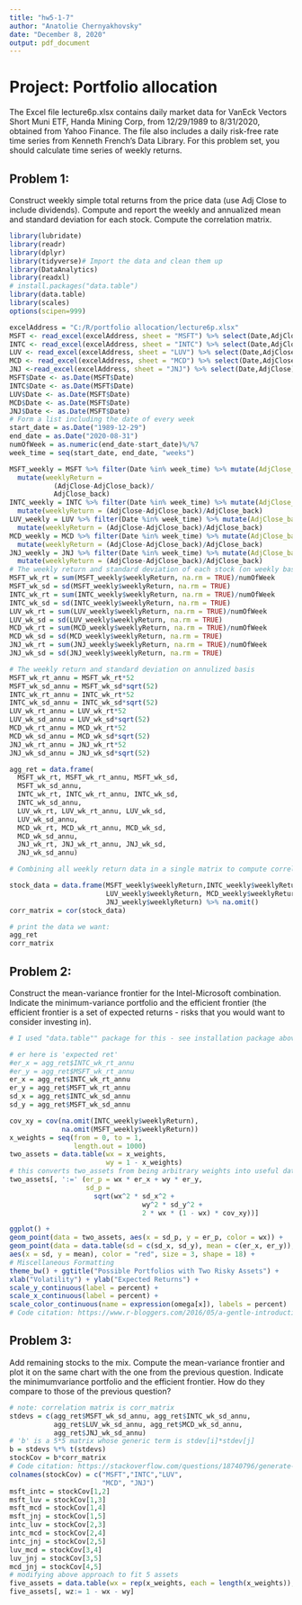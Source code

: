 ```yaml
---
title: "hw5-1-7"
author: "Anatolie Chernyakhovsky"
date: "December 8, 2020"
output: pdf_document
---
```


# Project: Portfolio allocation  
The Excel file lecture6p.xlsx contains daily market data for VanEck Vectors Short Muni ETF, Handa Mining Corp,  from 12/29/1989 to 8/31/2020, obtained from Yahoo Finance. The file also includes a daily risk-free rate time series from Kenneth French’s
Data Library. For this problem set, you should calculate time series of weekly returns.  

## Problem 1:
Construct weekly simple total returns from the price data (use Adj Close to include dividends). Compute and report the weekly and annualized mean and standard deviation for each stock. Compute the correlation matrix.  
```r
library(lubridate)
library(readr)
library(dplyr)
library(tidyverse)# Import the data and clean them up 
library(DataAnalytics)
library(readxl)
# install.packages("data.table")
library(data.table)
library(scales)
options(scipen=999)
```

```r
excelAddress = "C:/R/portfolio allocation/lecture6p.xlsx"
MSFT <- read_excel(excelAddress, sheet = "MSFT") %>% select(Date,AdjClose)
INTC <- read_excel(excelAddress, sheet = "INTC") %>% select(Date,AdjClose)
LUV <- read_excel(excelAddress, sheet = "LUV") %>% select(Date,AdjClose)
MCD <- read_excel(excelAddress, sheet = "MCD") %>% select(Date,AdjClose)
JNJ <-read_excel(excelAddress, sheet = "JNJ") %>% select(Date,AdjClose)
MSFT$Date <- as.Date(MSFT$Date)
INTC$Date <- as.Date(MSFT$Date)
LUV$Date <- as.Date(MSFT$Date)
MCD$Date <- as.Date(MSFT$Date)
JNJ$Date <- as.Date(MSFT$Date)
# Form a list including the date of every week
start_date = as.Date("1989-12-29")
end_date = as.Date("2020-08-31")
numOfWeek = as.numeric(end_date-start_date)%/%7
week_time = seq(start_date, end_date, "weeks")

MSFT_weekly = MSFT %>% filter(Date %in% week_time) %>% mutate(AdjClose_back = back(AdjClose)) %>% 
  mutate(weeklyReturn = 
           (AdjClose-AdjClose_back)/ 
           AdjClose_back)
INTC_weekly = INTC %>% filter(Date %in% week_time) %>% mutate(AdjClose_back = back(AdjClose)) %>% 
  mutate(weeklyReturn = (AdjClose-AdjClose_back)/AdjClose_back)
LUV_weekly = LUV %>% filter(Date %in% week_time) %>% mutate(AdjClose_back = back(AdjClose)) %>% 
  mutate(weeklyReturn = (AdjClose-AdjClose_back)/AdjClose_back)
MCD_weekly = MCD %>% filter(Date %in% week_time) %>% mutate(AdjClose_back = back(AdjClose)) %>% 
  mutate(weeklyReturn = (AdjClose-AdjClose_back)/AdjClose_back)
JNJ_weekly = JNJ %>% filter(Date %in% week_time) %>% mutate(AdjClose_back = back(AdjClose)) %>% 
  mutate(weeklyReturn = (AdjClose-AdjClose_back)/AdjClose_back)
# The weekly return and standard deviation of each stock (on weekly basis)
MSFT_wk_rt = sum(MSFT_weekly$weeklyReturn, na.rm = TRUE)/numOfWeek
MSFT_wk_sd = sd(MSFT_weekly$weeklyReturn, na.rm = TRUE)
INTC_wk_rt = sum(INTC_weekly$weeklyReturn, na.rm = TRUE)/numOfWeek
INTC_wk_sd = sd(INTC_weekly$weeklyReturn, na.rm = TRUE)
LUV_wk_rt = sum(LUV_weekly$weeklyReturn, na.rm = TRUE)/numOfWeek
LUV_wk_sd = sd(LUV_weekly$weeklyReturn, na.rm = TRUE)
MCD_wk_rt = sum(MCD_weekly$weeklyReturn, na.rm = TRUE)/numOfWeek
MCD_wk_sd = sd(MCD_weekly$weeklyReturn, na.rm = TRUE)
JNJ_wk_rt = sum(JNJ_weekly$weeklyReturn, na.rm = TRUE)/numOfWeek
JNJ_wk_sd = sd(JNJ_weekly$weeklyReturn, na.rm = TRUE)

# The weekly return and standard deviation on annulized basis
MSFT_wk_rt_annu = MSFT_wk_rt*52
MSFT_wk_sd_annu = MSFT_wk_sd*sqrt(52)
INTC_wk_rt_annu = INTC_wk_rt*52
INTC_wk_sd_annu = INTC_wk_sd*sqrt(52)
LUV_wk_rt_annu = LUV_wk_rt*52
LUV_wk_sd_annu = LUV_wk_sd*sqrt(52)
MCD_wk_rt_annu = MCD_wk_rt*52
MCD_wk_sd_annu = MCD_wk_sd*sqrt(52)
JNJ_wk_rt_annu = JNJ_wk_rt*52
JNJ_wk_sd_annu = JNJ_wk_sd*sqrt(52)

agg_ret = data.frame( 
  MSFT_wk_rt, MSFT_wk_rt_annu, MSFT_wk_sd, 
  MSFT_wk_sd_annu, 
  INTC_wk_rt, INTC_wk_rt_annu, INTC_wk_sd, 
  INTC_wk_sd_annu, 
  LUV_wk_rt, LUV_wk_rt_annu, LUV_wk_sd, 
  LUV_wk_sd_annu, 
  MCD_wk_rt, MCD_wk_rt_annu, MCD_wk_sd, 
  MCD_wk_sd_annu, 
  JNJ_wk_rt, JNJ_wk_rt_annu, JNJ_wk_sd, 
  JNJ_wk_sd_annu)

# Combining all weekly return data in a single matrix to compute correlation

stock_data = data.frame(MSFT_weekly$weeklyReturn,INTC_weekly$weeklyReturn,
                        LUV_weekly$weeklyReturn, MCD_weekly$weeklyReturn,
                        JNJ_weekly$weeklyReturn) %>% na.omit()
corr_matrix = cor(stock_data)

# print the data we want:
agg_ret
corr_matrix
```

## Problem 2:
Construct the mean-variance frontier for the Intel-Microsoft combination. Indicate the
minimum-variance portfolio and the efficient frontier (the efficient frontier is a set of
expected returns - risks that you would want to consider investing in).
```r
# I used "data.table"" package for this - see installation package above to receive.

# er here is 'expected ret'
#er_x = agg_ret$INTC_wk_rt_annu
#er_y = agg_ret$MSFT_wk_rt_annu
er_x = agg_ret$INTC_wk_rt_annu
er_y = agg_ret$MSFT_wk_rt_annu
sd_x = agg_ret$INTC_wk_sd_annu
sd_y = agg_ret$MSFT_wk_sd_annu

cov_xy = cov(na.omit(INTC_weekly$weeklyReturn), 
             na.omit(MSFT_weekly$weeklyReturn))
x_weights = seq(from = 0, to = 1, 
                length.out = 1000)
two_assets = data.table(wx = x_weights, 
                        wy = 1 - x_weights)
# this converts two_assets from being arbitrary weights into useful data using our inputs.
two_assets[, ':=' (er_p = wx * er_x + wy * er_y, 
                   sd_p = 
                     sqrt(wx^2 * sd_x^2 + 
                                 wy^2 * sd_y^2 + 
                                 2 * wx * (1 - wx) * cov_xy))]

ggplot() +
geom_point(data = two_assets, aes(x = sd_p, y = er_p, color = wx)) +
geom_point(data = data.table(sd = c(sd_x, sd_y), mean = c(er_x, er_y)),
aes(x = sd, y = mean), color = "red", size = 3, shape = 18) +
# Miscellaneous Formatting
theme_bw() + ggtitle("Possible Portfolios with Two Risky Assets") +
xlab("Volatility") + ylab("Expected Returns") +
scale_y_continuous(label = percent) +
scale_x_continuous(label = percent) +
scale_color_continuous(name = expression(omega[x]), labels = percent)
# Code citation: https://www.r-bloggers.com/2016/05/a-gentle-introduction-to-finance-using-r-efficient-frontier-and-capm-part-1/
```

## Problem 3:
Add remaining stocks to the mix. Compute the mean-variance frontier and plot it on the same chart with the one from the previous question. Indicate the minimumvariance portfolio and the efficient frontier. How do they compare to those of the previous question?  

```r
# note: correlation matrix is corr_matrix
stdevs = c(agg_ret$MSFT_wk_sd_annu, agg_ret$INTC_wk_sd_annu, 
           agg_ret$LUV_wk_sd_annu, agg_ret$MCD_wk_sd_annu, 
           agg_ret$JNJ_wk_sd_annu)
# 'b' is a 5*5 matrix whose generic term is stdev[i]*stdev[j]
b = stdevs %*% t(stdevs)
stockCov = b*corr_matrix
# Code citation: https://stackoverflow.com/questions/18740796/generate-covariance-matrix-from-correlation-matrix
colnames(stockCov) = c("MSFT","INTC","LUV", 
                       "MCD", "JNJ")
msft_intc = stockCov[1,2]
msft_luv = stockCov[1,3]
msft_mcd = stockCov[1,4]
msft_jnj = stockCov[1,5]
intc_luv = stockCov[2,3]
intc_mcd = stockCov[2,4]
intc_jnj = stockCov[2,5]
luv_mcd = stockCov[3,4]
luv_jnj = stockCov[3,5]
mcd_jnj = stockCov[4,5]
# modifying above approach to fit 5 assets
five_assets = data.table(wx = rep(x_weights, each = length(x_weights)), wy = rep(x_weights, length(x_weights)))
five_assets[, wz:= 1 - wx - wy]
```